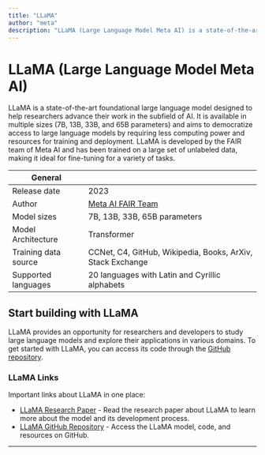 ```yaml
---
title: "LLaMA"
author: "meta"
description: "LLaMA (Large Language Model Meta AI) is a state-of-the-art foundational large language model designed to help researchers advance their work in the subfield of AI. It is available in multiple sizes (7B, 13B, 33B, and 65B parameters) and aims to democratize access to large language models by requiring less computing power and resources for training and deployment."
---
```


#  LLaMA (Large Language Model Meta AI)

LLaMA is a state-of-the-art foundational large language model designed to help researchers advance their work in the subfield of AI. It is available in multiple sizes (7B, 13B, 33B, and 65B parameters) and aims to democratize  access to large language models by requiring less computing power and resources for training and deployment. LLaMA is developed by the FAIR team of Meta AI and has been trained on a large set of unlabeled data, making it ideal for fine-tuning for a variety of tasks.

| General              |                                                          |
| -------------------- | -------------------------------------------------------- |
| Release date         | 2023                                                     |
| Author               | [Meta AI FAIR Team](https://research.facebook.com/ai)  |
| Model sizes          | 7B, 13B, 33B, 65B parameters                             |
| Model Architecture   | Transformer                                              |
| Training data source | CCNet, C4, GitHub, Wikipedia, Books, ArXiv, Stack Exchange |
| Supported languages  | 20 languages with Latin and Cyrillic alphabets          |

## Start building with LLaMA

LLaMA provides an opportunity for researchers and developers to study large language models and explore their applications in various domains. To get started with LLaMA, you can access its code through the [GitHub repository](https://github.com/facebookresearch/llama).

### LLaMA Links

Important links about LLaMA in one place:

- [LLaMA Research Paper](https://research.facebook.com/publications/llama-open-and-efficient-foundation-language-models/) - Read the research paper about LLaMA to learn more about the model and its development process.
- [LLaMA GitHub Repository](https://github.com/facebookresearch/llama) - Access the LLaMA model, code, and resources on GitHub.

---